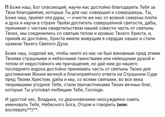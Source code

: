 **П** Боже наш, Бог спасающий, научи нас достойно благодарить Тебя за Твои благодея́ния, которые Ты для нас совершил и совершаешь. Ты, Боже наш, при́нял эти дары́, — очисти же нас от всякой скверны пло́ти и духа и научи в страхе Твоём достигать соверше́нной святости, дабы, принимая с чистым свидетельством нашей совести часть от святынь Твоих, мы соединились со святым телом и кровью Твоего Христа, и, приня́в их достойно, Христа имели живущим в сердцах наших и стали храмом Твоего Святого Духа.

Боже наш, соделай же, чтобы никто из нас не был виновным пред этими Твоими страшными и небесными таинствами или не́мощным душой и телом от недостойного им причащения, но дай нам до нашего последнего вздоха достойно принимать часть от святынь Твоих для достижения Жизни вечной и благоприя́тного ответа на Страшном Суде пред Твоим Христом, дабы и мы, со всеми святыми, во все века творившими угодное Тебе, стали причастниками Твоих вечных благ, которые Ты угото́вал лю́бящим Тебя, Господи.

И удостой нас, Владыка, со дерзновением неосужде́нно сметь именовать Тебя, Небесного Бога, Отцом и говорить **(или:** воспевать**)**:
